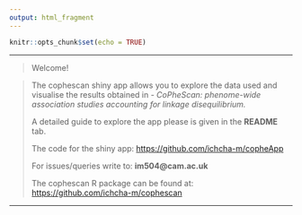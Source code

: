 ```yaml
---
output: html_fragment
---
```


```r
knitr::opts_chunk$set(echo = TRUE)
```

------------------------------------------------------------------------

> Welcome!

> The cophescan shiny app allows you to explore the data used and visualise the results obtained in - *CoPheScan: phenome-wide association studies accounting for linkage disequilibrium.*
>
> A detailed guide to explore the app please is given in the **README** tab.
>
> The code for the shiny app: <https://github.com/ichcha-m/copheApp>
>
> For issues/queries write to: **im504@cam.ac.uk**
>
> The cophescan R package can be found at: <https://github.com/ichcha-m/cophescan>

------------------------------------------------------------------------
